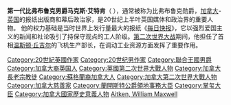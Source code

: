 '''第一代比弗布鲁克男爵马克斯·艾特肯'''（{{lang-en|William Maxwell Aitken, 1st Baron Beaverbrook}}  {{bd|1879年|5月25日|1964年|6月9日}}），通常被称为比弗布鲁克勋爵，[[加拿大|加拿大]]-[[英国|英国]]的报纸出版商和幕后政治家，是20世纪上半叶英国媒体和政治界的重要人物。 他的权力基础是当时世界上发行量最大的报纸《[[每日快报|每日快报]]》，它以强烈爱国主义的新闻和社论吸引了持保守观点的工人阶级。[[第二次世界大战|第二次世界大战]]期间，他担任了首相[[温斯顿·丘吉尔|温斯顿·丘吉尔]]的飞机生产部长，在调动工业资源方面发挥了重要作用。

[[Category:20世紀英國作家|Category:20世紀英國作家]]
[[Category:20世纪男作家|Category:20世纪男作家]]
[[Category:聯合王國男爵|Category:聯合王國男爵]]
[[Category:加拿大裔英国人|Category:加拿大裔英国人]]
[[Category:英國第二次世界大戰人物|Category:英國第二次世界大戰人物]]
[[Category:加拿大長老宗教徒|Category:加拿大長老宗教徒]]
[[Category:蘇格蘭裔加拿大人|Category:蘇格蘭裔加拿大人]]
[[Category:加拿大第二次世界大戰人物|Category:加拿大第二次世界大戰人物]]
[[Category:加拿大慈善家|Category:加拿大慈善家]]
[[Category:蘭開斯特公爵領地事務大臣|Category:蘭開斯特公爵領地事務大臣]]
[[Category:掌玺大臣|Category:掌玺大臣]]
[[Category:加拿大國家歷史意義人物|Category:加拿大國家歷史意義人物]]
[[Category:第30届英国下议院议员|Aitken, William Maxwell]]